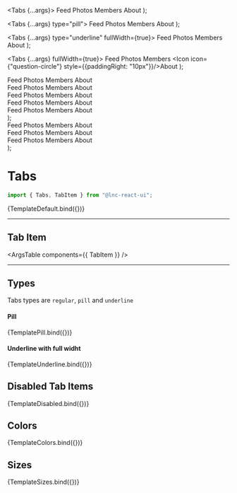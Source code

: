 

<Meta title="Layout/Tabs" component={Tabs} />

  <Tabs {...args}>
    <TabItem active={true}>Feed</TabItem>
    <TabItem>Photos</TabItem>
    <TabItem>Members</TabItem>
    <TabItem>About</TabItem>
  </Tabs>
);

  <Tabs {...args} type="pill">
    <TabItem>Feed</TabItem>
    <TabItem active={true}>Photos</TabItem>
    <TabItem>Members</TabItem>
    <TabItem>About</TabItem>
  </Tabs>
);

  <Tabs {...args} type="underline" fullWidth={true}>
    <TabItem>Feed</TabItem>
    <TabItem active={true}>Photos</TabItem>
    <TabItem>Members</TabItem>
    <TabItem>About</TabItem>
  </Tabs>
);

  <Tabs {...args} fullWidth={true}>
    <TabItem active={true}>Feed</TabItem>
    <TabItem disabled={true}>Photos</TabItem>
    <TabItem disabled={true}>Members</TabItem>
    <TabItem><Icon icon={"question-circle"} style={{paddingRight: "10px"}}/>About</TabItem>
  </Tabs>
);

  <div>
    <Tabs {...args} color="primary" fullWidth={true}>
      <TabItem>Feed</TabItem>
      <TabItem active={true}>Photos</TabItem>
      <TabItem>Members</TabItem>
      <TabItem>About</TabItem>
    </Tabs>
    <br />
     <Tabs {...args} color="secondary" fullWidth={true}>
    <TabItem>Feed</TabItem>
    <TabItem active={true}>Photos</TabItem>
    <TabItem >Members</TabItem>
    <TabItem>About</TabItem>
  </Tabs>
  <br />
   <Tabs {...args} color="success" fullWidth={true}>
    <TabItem>Feed</TabItem>
    <TabItem active={true}>Photos</TabItem>
    <TabItem >Members</TabItem>
    <TabItem>About</TabItem>
  </Tabs>
  <br />
   <Tabs {...args} color="warning" fullWidth={true} type="underline">
    <TabItem>Feed</TabItem>
    <TabItem active={true}>Photos</TabItem>
    <TabItem >Members</TabItem>
    <TabItem>About</TabItem>
  </Tabs>
  <br />
   <Tabs {...args} color="danger" fullWidth={true} type="underline">
    <TabItem>Feed</TabItem>
    <TabItem active={true}>Photos</TabItem>
    <TabItem >Members</TabItem>
    <TabItem>About</TabItem>
  </Tabs>
  </div>
);

  <div>
    <Tabs {...args} color="primary" fullWidth={true} size="small">
      <TabItem>Feed</TabItem>
      <TabItem active={true}>Photos</TabItem>
      <TabItem>Members</TabItem>
      <TabItem>About</TabItem>
    </Tabs>
    <br />
     <Tabs {...args} color="secondary" fullWidth={true} size="medium">
    <TabItem>Feed</TabItem>
    <TabItem active={true}>Photos</TabItem>
    <TabItem >Members</TabItem>
    <TabItem>About</TabItem>
  </Tabs>
  <br />
   <Tabs {...args} color="success" fullWidth={true} size="large">
    <TabItem>Feed</TabItem>
    <TabItem active={true}>Photos</TabItem>
    <TabItem >Members</TabItem>
    <TabItem>About</TabItem>
  </Tabs>
  </div>
);

# Tabs

```jsx
import { Tabs, TabItem } from "@lnc-react-ui";
```

<Canvas withSource="open">
  <Story name="Default" args={{}}>
    {TemplateDefault.bind({})}
  </Story>
</Canvas>

<ArgsTable story="Default" />

---

## Tab Item

<ArgsTable components={{ TabItem }} />

---

## Types

Tabs types are `regular`, `pill` and `underline`

#### Pill

<Canvas>
  <Story name="Pill" args={{}}>
    {TemplatePill.bind({})}
  </Story>
</Canvas>

#### Underline with full widht

<Canvas>
  <Story name="Underline" args={{}}>
    {TemplateUnderline.bind({})}
  </Story>
</Canvas>

## Disabled Tab Items

<Canvas>
  <Story name="Disabled Tabs" args={{}}>
    {TemplateDisabled.bind({})}
  </Story>
</Canvas>

## Colors

<Canvas>
  <Story name="Colors" args={{}}>
    {TemplateColors.bind({})}
  </Story>
</Canvas>

## Sizes

<Canvas>
  <Story name="Sizes" args={{}}>
    {TemplateSizes.bind({})}
  </Story>
</Canvas>
